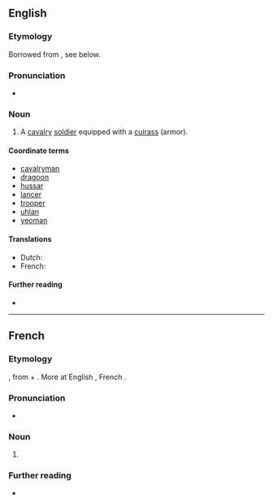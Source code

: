 ==English==

===Etymology===
Borrowed from {{bor|en|fr|cuirassier}}, see below.

===Pronunciation===
* {{rhymes|en|ɪə(ɹ)|s=3}}

===Noun===
{{en-noun}}

# {{lb|en|historical|military}} A [[cavalry]] [[soldier]] equipped with a [[cuirass]] (armor).

====Coordinate terms====
{{top3}}
* [[cavalryman]]
* [[dragoon]]
* [[hussar]]
* [[lancer]]
* [[trooper]]
* [[uhlan]]
* [[yeoman]]
{{bottom}}

====Translations====
* Dutch: {{t+|nl|kurassier|m}}
* French: {{t+|fr|cuirassier|m}}

====Further reading====
* {{pedialite}}

----

==French==

===Etymology===
{{etyl|fro|fr}} {{m|fro|cuiracer}}, from {{m|fro|cuirace}} + {{m|fro|-er}}. More at English {{m|en|cuirass}}, French {{m|fr|cuirasse}}.

===Pronunciation===
* {{audio|fr|LL-Q150 (fra)-Lepticed7-cuirassier.wav|Audio}}

===Noun===
{{fr-noun|m}}

# {{l|en|cuirassier}}

===Further reading===
* {{R:TLFi}}

{{C|fr|Military}}
